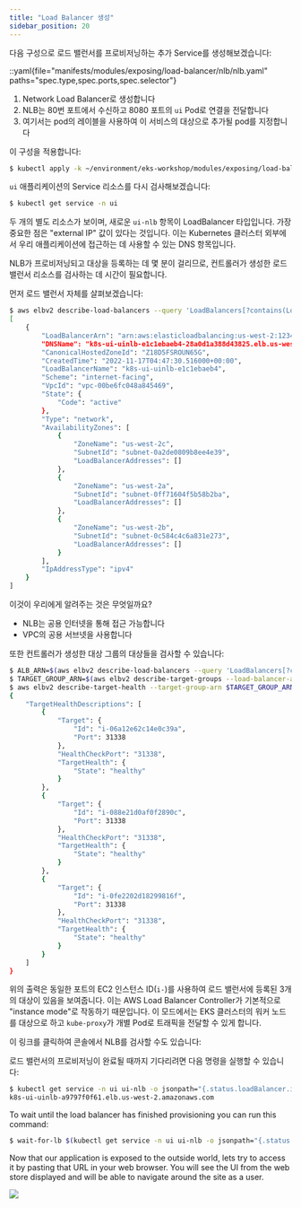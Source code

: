 ```yaml
---
title: "Load Balancer 생성"
sidebar_position: 20
---
```


다음 구성으로 로드 밸런서를 프로비저닝하는 추가 Service를 생성해보겠습니다:

::yaml{file="manifests/modules/exposing/load-balancer/nlb/nlb.yaml" paths="spec.type,spec.ports,spec.selector"}

1. Network Load Balancer로 생성합니다
2. NLB는 80번 포트에서 수신하고 8080 포트의 `ui` Pod로 연결을 전달합니다
3. 여기서는 pod의 레이블을 사용하여 이 서비스의 대상으로 추가될 pod를 지정합니다

이 구성을 적용합니다:

```bash timeout=180 hook=add-lb hookTimeout=430
$ kubectl apply -k ~/environment/eks-workshop/modules/exposing/load-balancer/nlb
```

`ui` 애플리케이션의 Service 리소스를 다시 검사해보겠습니다:

```bash
$ kubectl get service -n ui
```

두 개의 별도 리소스가 보이며, 새로운 `ui-nlb` 항목이 LoadBalancer 타입입니다. 가장 중요한 점은 "external IP" 값이 있다는 것입니다. 이는 Kubernetes 클러스터 외부에서 우리 애플리케이션에 접근하는 데 사용할 수 있는 DNS 항목입니다.

NLB가 프로비저닝되고 대상을 등록하는 데 몇 분이 걸리므로, 컨트롤러가 생성한 로드 밸런서 리소스를 검사하는 데 시간이 필요합니다.

먼저 로드 밸런서 자체를 살펴보겠습니다:

```bash
$ aws elbv2 describe-load-balancers --query 'LoadBalancers[?contains(LoadBalancerName, `k8s-ui-uinlb`) == `true`]'
[
    {
        "LoadBalancerArn": "arn:aws:elasticloadbalancing:us-west-2:1234567890:loadbalancer/net/k8s-ui-uinlb-e1c1ebaeb4/28a0d1a388d43825",
        "DNSName": "k8s-ui-uinlb-e1c1ebaeb4-28a0d1a388d43825.elb.us-west-2.amazonaws.com",
        "CanonicalHostedZoneId": "Z18D5FSROUN65G",
        "CreatedTime": "2022-11-17T04:47:30.516000+00:00",
        "LoadBalancerName": "k8s-ui-uinlb-e1c1ebaeb4",
        "Scheme": "internet-facing",
        "VpcId": "vpc-00be6fc048a845469",
        "State": {
            "Code": "active"
        },
        "Type": "network",
        "AvailabilityZones": [
            {
                "ZoneName": "us-west-2c",
                "SubnetId": "subnet-0a2de0809b8ee4e39",
                "LoadBalancerAddresses": []
            },
            {
                "ZoneName": "us-west-2a",
                "SubnetId": "subnet-0ff71604f5b58b2ba",
                "LoadBalancerAddresses": []
            },
            {
                "ZoneName": "us-west-2b",
                "SubnetId": "subnet-0c584c4c6a831e273",
                "LoadBalancerAddresses": []
            }
        ],
        "IpAddressType": "ipv4"
    }
]
```

이것이 우리에게 알려주는 것은 무엇일까요?

- NLB는 공용 인터넷을 통해 접근 가능합니다
- VPC의 공용 서브넷을 사용합니다

또한 컨트롤러가 생성한 대상 그룹의 대상들을 검사할 수 있습니다:

```bash
$ ALB_ARN=$(aws elbv2 describe-load-balancers --query 'LoadBalancers[?contains(LoadBalancerName, `k8s-ui-uinlb`) == `true`].LoadBalancerArn' | jq -r '.[0]')
$ TARGET_GROUP_ARN=$(aws elbv2 describe-target-groups --load-balancer-arn $ALB_ARN | jq -r '.TargetGroups[0].TargetGroupArn')
$ aws elbv2 describe-target-health --target-group-arn $TARGET_GROUP_ARN
{
    "TargetHealthDescriptions": [
        {
            "Target": {
                "Id": "i-06a12e62c14e0c39a",
                "Port": 31338
            },
            "HealthCheckPort": "31338",
            "TargetHealth": {
                "State": "healthy"
            }
        },
        {
            "Target": {
                "Id": "i-088e21d0af0f2890c",
                "Port": 31338
            },
            "HealthCheckPort": "31338",
            "TargetHealth": {
                "State": "healthy"
            }
        },
        {
            "Target": {
                "Id": "i-0fe2202d18299816f",
                "Port": 31338
            },
            "HealthCheckPort": "31338",
            "TargetHealth": {
                "State": "healthy"
            }
        }
    ]
}
```

위의 출력은 동일한 포트의 EC2 인스턴스 ID(`i-`)를 사용하여 로드 밸런서에 등록된 3개의 대상이 있음을 보여줍니다. 이는 AWS Load Balancer Controller가 기본적으로 "instance mode"로 작동하기 때문입니다. 이 모드에서는 EKS 클러스터의 워커 노드를 대상으로 하고 `kube-proxy`가 개별 Pod로 트래픽을 전달할 수 있게 합니다.

이 링크를 클릭하여 콘솔에서 NLB를 검사할 수도 있습니다:

<ConsoleButton url="https://console.aws.amazon.com/ec2/home#LoadBalancers:tag:service.k8s.aws/stack=ui/ui-nlb;sort=loadBalancerName" service="ec2" label="Open EC2 console"/>

로드 밸런서의 프로비저닝이 완료될 때까지 기다리려면 다음 명령을 실행할 수 있습니다:

```bash
$ kubectl get service -n ui ui-nlb -o jsonpath="{.status.loadBalancer.ingress[*].hostname}{'\n'}"
k8s-ui-uinlb-a9797f0f61.elb.us-west-2.amazonaws.com
```

To wait until the load balancer has finished provisioning you can run this command:

```bash
$ wait-for-lb $(kubectl get service -n ui ui-nlb -o jsonpath="{.status.loadBalancer.ingress[*].hostname}{'\n'}")
```

Now that our application is exposed to the outside world, lets try to access it by pasting that URL in your web browser. You will see the UI from the web store displayed and will be able to navigate around the site as a user.

<Browser url="http://k8s-ui-uinlb-a9797f0f61.elb.us-west-2.amazonaws.com">
<img src={require('@site/static/img/sample-app-screens/home.webp').default}/>
</Browser>